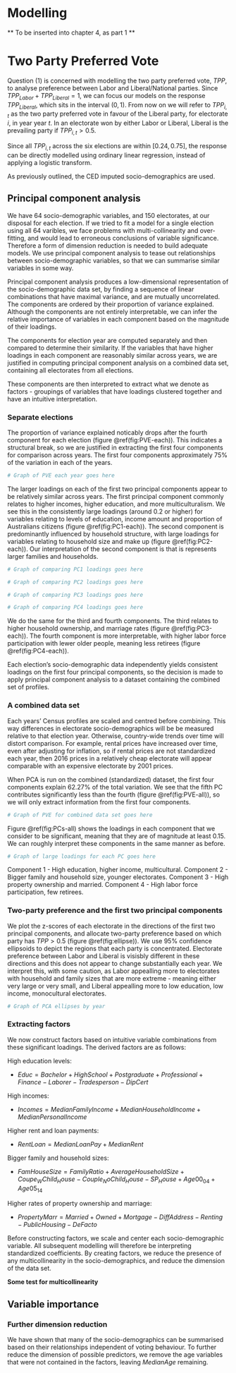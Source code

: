 # Modelling {#ch:Modelling}

** To be inserted into chapter 4, as part 1 **

# Two Party Preferred Vote

Question (1) is concerned with modelling the two party preferred vote, $TPP$, to analyse preference between Labor and Liberal/National parties. Since $TPP_{Labor} + TPP_{Liberal} = 1$, we can focus our models on the response $TPP_{Liberal}$, which sits in the interval $(0,1)$. From now on we will refer to $TPP_{i,t}$ as the two party preferred vote in favour of the Liberal party, for electorate $i$, in year year $t$. In an electorate won by either Labor or Liberal, Liberal is the prevailing party if $TPP_{i,t} > 0.5$.

Since all $TPP_{i,t}$ across the six elections are within $[0.24, 0.75]$, the response can be directly modelled using ordinary linear regression, instead of applying a logistic transform.

As previously outlined, the CED imputed socio-demographics are used.

## Principal component analysis

We have 64 socio-demographic variables, and 150 electorates, at our disposal for each election. If we tried to fit a model for a single election using all 64 varibles, we face problems with multi-collinearity and over-fitting, and would lead to erroneous conclusions of variable significance. Therefore a form of dimension reduction is needed to build adequate models. We use principal component analysis to tease out relationships between socio-demographic variables, so that we can summarise similar variables in some way.

Principal component analysis produces a low-dimensional representation of the socio-demographic data set, by finding a sequence of linear combinations that have maximal variance, and are mutually uncorrelated. The components are ordered by their proportion of variance explained. Although the components are not entirely interpretable, we can infer the relative importance of variables in each component based on the magnitude of their loadings.

The components for election year are computed separately and then compared to determine their similarity. If the variables that have higher loadings in each component are reasonably similar across years, we are justified in computing principal component analysis on a combined data set, containing all electorates from all elections. 

These components are then interpreted to extract what we denote as factors - groupings of variables that have loadings clustered together and have an intuitive interpretation.

### Separate elections

The proportion of variance explained noticably drops after the fourth component for each election (figure \@ref(fig:PVE-each)). This indicates a structural break, so we are justified in extracting the first four components for comparison across years. The first four components approximately 75% of the variation in each of the years.

```r
# Graph of PVE each year goes here
```

The larger loadings on each of the first two principal components appear to be relatively similar across years. The first principal component commonly relates to higher incomes, higher education, and more multiculturalism. We see this in the consistently large loadings (around 0.2 or higher) for variables relating to levels of education, income amount and proportion of Australians citizens (figure \@ref(fig:PC1-each)). The second component is predominantly influenced by household structure, with large loadings for variables relating to household size and make up (figure \@ref(fig:PC2-each)). Our interpretation of the second component is that is represents larger families and households.


```r
# Graph of comparing PC1 loadings goes here
```

```r
# Graph of comparing PC2 loadings goes here
```

```r
# Graph of comparing PC3 loadings goes here
```

```r
# Graph of comparing PC4 loadings goes here
```

We do the same for the third and fourth components. The third relates to higher household ownership, and marriage rates (figure \@ref(fig:PC3-each)). The fourth component is more interpretable, with higher labor force participation with lewer older people, meaning less retirees (figure \@ref(fig:PC4-each)).

Each election's socio-demographic data independently yields consistent loadings on the first four principal components, so the decision is made to apply principal component analysis to a dataset containing the combined set of profiles.

### A combined data set

Each years' Census profiles are scaled and centred before combining. This way differences in electorate socio-demographics will be be measured relative to that election year. Otherwise, country-wide trends over time will distort comparison. For example, rental prices have increased over time, even after adjusting for inflation, so if rental prices are not standardized each year, then 2016 prices in a relatively cheap electorate will appear comparable with an expensive electorate by 2001 prices.

When PCA is run on the combined (standardized) dataset, the first four components explain $62.27 \%$ of the total variation. We see that the fifth PC contributes significantly less than the fourth (figure \@ref(fig:PVE-all)), so we will only extract information from the first four components.

```r
# Graph of PVE for combined data set goes here
```

Figure \@ref(fig:PCs-all) shows the loadings in each component that we consider to be significant, meaning that they are of magnitude at least $0.15$. We can roughly interpret these components in the same manner as before. 

```r
# Graph of large loadings for each PC goes here
```

Component 1 - High education, higher income, multicultural.
Component 2 - Bigger family and household size, younger electorates.
Component 3 - High property ownership and married.
Component 4 - High labor force participation, few retirees.

### Two-party preference and the first two principal components

We plot the z-scores of each electorate in the directions of the first two principal components, and allocate two-party preference based on which party has $TPP > 0.5$ (figure \@ref(fig:ellipse)). We use 95% confidence ellipsoids to depict the regions that each party is concentrated. Electorate preference between Labor and Liberal is visisbly different in these directions and this does not appear to change substantially each year. We interpret this, with some caution, as Labor appealling more to electorates with household and family sizes that are more extreme - meaning either very large or very small, and Liberal appealling more to low education, low income, monocultural electorates.


```r
# Graph of PCA ellipses by year
```


### Extracting factors

We now construct factors based on intuitive variable combinations from these significant loadings. The derived factors are as follows:

High education levels: 

- $Educ = Bachelor + HighSchool + Postgraduate + Professional + Finance - Laborer - Tradesperson - DipCert$

High incomes:

- $Incomes = MedianFamilyIncome + MedianHouseholdIncome + MedianPersonalIncome$

Higher rent and loan payments:

- $RentLoan = MedianLoanPay + MedianRent$

Bigger family and household sizes:

- $FamHouseSize = FamilyRatio + AverageHouseholdSize + Coupe_WChild_House - Couple_NoChild_House - SP_House + Age00_04 + Age05_14$

Higher rates of property ownership and marriage: 

- $PropertyMarr = Married + Owned + Mortgage - DiffAddress - Renting - PublicHousing - DeFacto$

Before constructing factors, we scale and center each socio-demographic variable. All subsequent modelling will therefore be interpreting standardized coefficients. By creating factors, we reduce the presence of any multicollinearity in the socio-demographics, and reduce the dimension of the data set. 

**Some test for multicollinearity**

## Variable importance

### Further dimension reduction

We have shown that many of the socio-demographics can be summarised based on their relationships independent of voting behaviour. To further reduce the dimension of possible predictors, we remove the age variables that were not contained in the factors, leaving $MedianAge$ remaining.


